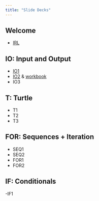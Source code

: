 ```yaml
---
title: "Slide Decks"
---
```

## Welcome
- [IRL](IRL.pdf)

## IO: Input and Output
- [IO1](IO1.pdf)
- [IO2](IO2.pdf) & [workbook](workbooks/2_variables.html)
- IO3

## T: Turtle
- T1
- T2
- T3

## FOR: Sequences + Iteration
- SEQ1
- SEQ2
- FOR1
- FOR2

## IF: Conditionals
-IF1

